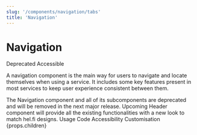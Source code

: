 ```yaml
---
slug: '/components/navigation/tabs'
title: 'Navigation'
---
```




# Navigation

<div class="status-label-description">
  <StatusLabel>Deprecated</StatusLabel>
  <StatusLabel type="success" style={{ marginLeft: 'var(--spacing-xs)' }}>Accessible</StatusLabel>
  <StatusLabelTooltip/>
</div>

<LeadParagraph>A navigation component is the main way for users to navigate and locate themselves when using a service. It includes some key features present in most services to keep user experience consistent between them.</LeadParagraph>

<Notification label="Deprecated" className="siteNotification" type="alert">
  The Navigation component and all of its subcomponents are deprecated and will be removed in the next major release. Upcoming Header component will provide all the existing functionalities with a new look to match hel.fi designs.
</Notification>

<PageTabs pageContext={props.pageContext}>
  <PageTabs.TabList>
    <PageTabs.Tab href="/">Usage</PageTabs.Tab>
    <PageTabs.Tab href="/code">Code</PageTabs.Tab>
    <PageTabs.Tab href="/accessibility">Accessibility</PageTabs.Tab>
    <PageTabs.Tab href="/customisation">Customisation</PageTabs.Tab>
  </PageTabs.TabList>
  <PageTabs.TabPanel>{props.children}</PageTabs.TabPanel>
</PageTabs>
